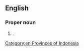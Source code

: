 ==English==
{{wikipedia}}

===Proper noun===
{{en-proper noun|head=[[southeast|Southeast]] [[Sulawesi]]}}

# {{place|en|province|c/Indonesia}}.

[[Category:en:Provinces of Indonesia]]